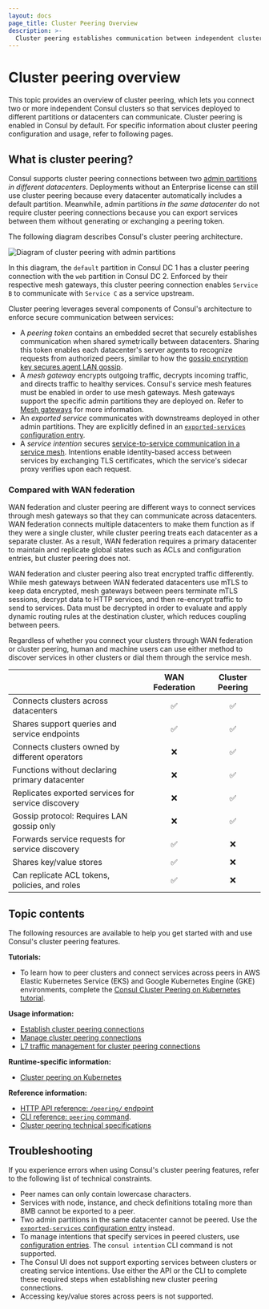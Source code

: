 ```yaml
---
layout: docs
page_title: Cluster Peering Overview
description: >-
  Cluster peering establishes communication between independent clusters in Consul, allowing services to interact across datacenters. Learn how cluster peering works, its differences with WAN federation for multi-datacenter deployments, and how to troubleshoot common issues.  
---
```


# Cluster peering overview

This topic provides an overview of cluster peering, which lets you connect two or more independent Consul clusters so that services deployed to different partitions or datacenters can communicate.
Cluster peering is enabled in Consul by default. For specific information about cluster peering configuration and usage, refer to following pages.

## What is cluster peering?

Consul supports cluster peering connections between two [admin partitions](/consul/docs/enterprise/admin-partitions) _in different datacenters_. Deployments without an Enterprise license can still use cluster peering because every datacenter automatically includes a default partition. Meanwhile, admin partitions _in the same datacenter_ do not require cluster peering connections because you can export services between them without generating or exchanging a peering token.

The following diagram describes Consul's cluster peering architecture.

![Diagram of cluster peering with admin partitions](/img/cluster-peering-diagram.png)

In this diagram, the `default` partition in Consul DC 1 has a cluster peering connection with the `web` partition in Consul DC 2. Enforced by their respective mesh gateways, this cluster peering connection enables `Service B` to communicate with `Service C` as a service upstream.

Cluster peering leverages several components of Consul's architecture to enforce secure communication between services:

- A _peering token_ contains an embedded secret that securely establishes communication when shared symetrically between datacenters. Sharing this token enables each datacenter's server agents to recognize requests from authorized peers, similar to how the [gossip encryption key secures agent LAN gossip](/consul/docs/security/encryption#gossip-encryption).
- A _mesh gateway_ encrypts outgoing traffic, decrypts incoming traffic, and directs traffic to healthy services. Consul's service mesh features must be enabled in order to use mesh gateways. Mesh gateways support the specific admin partitions they are deployed on. Refer to [Mesh gateways](/consul/docs/connect/gateways/mesh-gateway) for more information.
- An _exported service_ communicates with downstreams deployed in other admin partitions. They are explicitly defined in an [`exported-services` configuration entry](/consul/docs/connect/config-entries/exported-services).
- A _service intention_ secures [service-to-service communication in a service mesh](/consul/docs/connect/intentions). Intentions enable identity-based access between services by exchanging TLS certificates, which the service's sidecar proxy verifies upon each request.

### Compared with WAN federation

WAN federation and cluster peering are different ways to connect services through mesh gateways so that they can communicate across datacenters. WAN federation connects multiple datacenters to make them function as if they were a single cluster, while cluster peering treats each datacenter as a separate cluster. As a result, WAN federation requires a primary datacenter to maintain and replicate global states such as ACLs and configuration entries, but cluster peering does not.

WAN federation and cluster peering also treat encrypted traffic differently. While mesh gateways between WAN federated datacenters use mTLS to keep data encrypted, mesh gateways between peers terminate mTLS sessions, decrypt data to HTTP services, and then re-encrypt traffic to send to services. Data must be decrypted in order to evaluate and apply dynamic routing rules at the destination cluster, which reduces coupling between peers.

Regardless of whether you connect your clusters through WAN federation or cluster peering, human and machine users can use either method to discover services in other clusters or dial them through the service mesh.

|                                                    | WAN Federation | Cluster Peering |
| :------------------------------------------------- | :------------: | :-------------: |
| Connects clusters across datacenters               |    &#9989;     |    &#9989;      |
| Shares support queries and service endpoints       |    &#9989;     |    &#9989;      |
| Connects clusters owned by different operators     |    &#10060;    |    &#9989;      |
| Functions without declaring primary datacenter     |    &#10060;    |    &#9989;      |
| Replicates exported services for service discovery |    &#10060;    |    &#9989;      |
| Gossip protocol: Requires LAN gossip only          |    &#10060;    |    &#9989;      |
| Forwards service requests for service discovery    |    &#9989;     |    &#10060;     |
| Shares key/value stores                            |    &#9989;     |    &#10060;     |
| Can replicate ACL tokens, policies, and roles      |    &#9989;     |    &#10060;     |

## Topic contents

The following resources are available to help you get started with and use Consul's cluster peering features.

**Tutorials:**

- To learn how to peer clusters and connect services across peers in AWS Elastic Kubernetes Service (EKS) and Google Kubernetes Engine (GKE) environments, complete the [Consul Cluster Peering on Kubernetes tutorial](/consul/tutorials/developer-mesh/cluster-peering).

**Usage information:**

- [Establish cluster peering connections](/consul/docs/connect/cluster-peering/usage/establish-peering)
- [Manage cluster peering connections](/consul/docs/connect/cluster-peering/usage/manage-connections)
- [L7 traffic management for cluster peering connections](/consul/docs/connect/cluster-peering/usage/peering-traffic-management)

**Runtime-specific information:**

- [Cluster peering on Kubernetes](/consul/docs/connect/cluster-peering/usage/k8s)

**Reference information:**

- [HTTP API reference: `/peering/` endpoint](/consul/api-docs/peering)
- [CLI reference: `peering` command](/consul/commands/peering).
- [Cluster peering technical specifications](/consul/docs/connect/cluster-peering/configuration)

## Troubleshooting

If you experience errors when using Consul's cluster peering features, refer to the following list of technical constraints.

- Peer names can only contain lowercase characters.
- Services with node, instance, and check definitions totaling more than 8MB cannot be exported to a peer.
- Two admin partitions in the same datacenter cannot be peered. Use the [`exported-services` configuration entry](/consul/docs/connect/config-entries/exported-services#exporting-services-to-peered-clusters) instead.
- To manage intentions that specify services in peered clusters, use [configuration entries](/consul/docs/connect/config-entries/service-intentions). The `consul intention` CLI command is not supported.
- The Consul UI does not support exporting services between clusters or creating service intentions. Use either the API or the CLI to complete these required steps when establishing new cluster peering connections.
- Accessing key/value stores across peers is not supported.